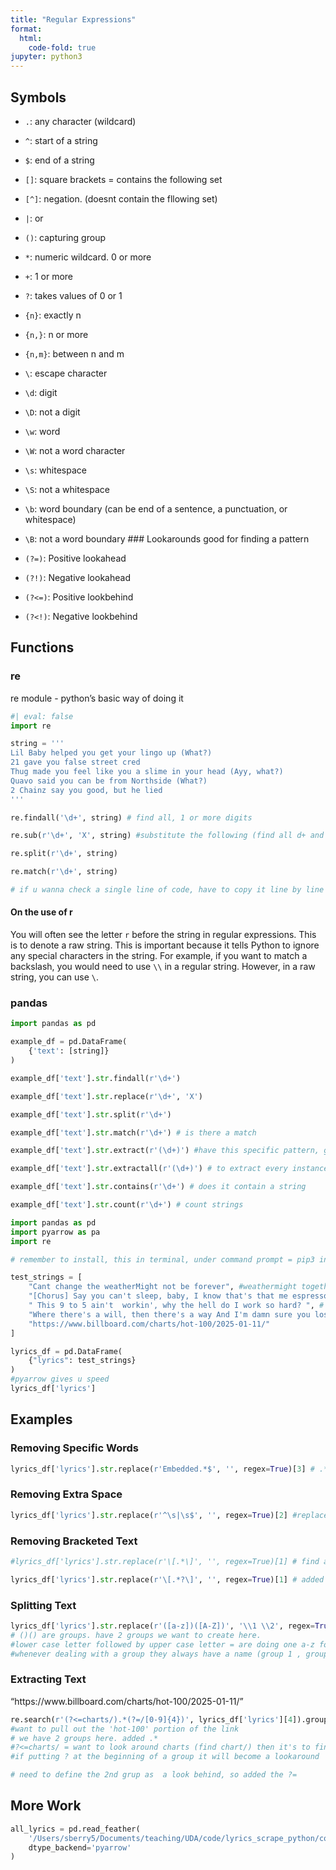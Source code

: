 ```yaml
---
title: "Regular Expressions"
format:
  html:
    code-fold: true
jupyter: python3
---
```


## Symbols

- `.`: any character (wildcard)
- `^`: start of a string
- `$`: end of a string
- `[]`: square brackets = contains the following set
- `[^]`: negation. (doesnt contain the fllowing set)
- `|`: or
- `()`: capturing group
- `*`: numeric wildcard. 0 or more
- `+`: 1 or more
- `?`: takes values of 0 or 1
- `{n}`: exactly n
- `{n,}`: n or more
- `{n,m}`: between n and m
- `\`: escape character
- `\d`: digit 
- `\D`: not a digit
- `\w`: word
- `\W`: not a word character
- `\s`: whitespace 
- `\S`: not a whitespace
- `\b`: word boundary (can be end of a sentence, a punctuation, or whitespace)
- `\B`: not a word boundary
### Lookarounds 
good for finding a pattern 

- `(?=)`: Positive lookahead
- `(?!)`: Negative lookahead
- `(?<=)`: Positive lookbehind
- `(?<!)`: Negative lookbehind


## Functions

### re
re module - python's basic way of doing it

```python
#| eval: false
import re

string = '''
Lil Baby helped you get your lingo up (What?)
21 gave you false street cred
Thug made you feel like you a slime in your head (Ayy, what?)
Quavo said you can be from Northside (What?)
2 Chainz say you good, but he lied
'''

re.findall('\d+', string) # find all, 1 or more digits

re.sub(r'\d+', 'X', string) #substitute the following (find all d+ and substitute with X)

re.split(r'\d+', string)

re.match(r'\d+', string)

# if u wanna check a single line of code, have to copy it line by line in the right hand console
```


#### On the use of r

You will often see the letter `r` before the string in regular expressions. This is to denote a raw string. This is important because it tells Python to ignore any special characters in the string. For example, if you want to match a backslash, you would need to use `\\` in a regular string. However, in a raw string, you can use `\`. 

### pandas

```python
import pandas as pd

example_df = pd.DataFrame(
    {'text': [string]}
)

example_df['text'].str.findall(r'\d+')

example_df['text'].str.replace(r'\d+', 'X')

example_df['text'].str.split(r'\d+')

example_df['text'].str.match(r'\d+') # is there a match

example_df['text'].str.extract(r'(\d+)') #have this specific pattern, get it for me

example_df['text'].str.extractall(r'(\d+)') # to extract every instance of that thing

example_df['text'].str.contains(r'\d+') # does it contain a string

example_df['text'].str.count(r'\d+') # count strings
```


```python
import pandas as pd
import pyarrow as pa
import re

# remember to install, this in terminal, under command prompt = pip3 install pyarrow
```

```python
test_strings = [
    "Cant change the weatherMight not be forever", #weathermight together will be an issue
    "[Chorus] Say you can't sleep, baby, I know that's that me espresso [verse 1]", #[chorus] we dont want it there
    " This 9 to 5 ain't  workin', why the hell do I work so hard? ", # leaidng and trailing whitespace (whitespace at the beginning and end of a string). there are also 2 spaces in there
    "Where there's a will, then there's a way And I'm damn sure you lost it Embedded lyrics here",  #'embedded lyrics here' shouldnt be there
    "https://www.billboard.com/charts/hot-100/2025-01-11/"
]
```

```python
lyrics_df = pd.DataFrame(
    {"lyrics": test_strings}
)
#pyarrow gives u speed
lyrics_df['lyrics']
```

## Examples

### Removing Specific Words

```python
lyrics_df['lyrics'].str.replace(r'Embedded.*$', '', regex=True)[3] # .*$ means find word embedded and anything that comes after it at the end of the string. replace it with nothing
```

### Removing Extra Space

```python
lyrics_df['lyrics'].str.replace(r'^\s|\s$', '', regex=True)[2] #replacement had to be "" (nothing) 
```

### Removing Bracketed Text

```python
#lyrics_df['lyrics'].str.replace(r'\[.*\]', '', regex=True)[1] # find anything within a bracket and replace everything = is wrong we dpont want it to erase everything

lyrics_df['lyrics'].str.replace(r'\[.*?\]', '', regex=True)[1] # added ? (nonnumer quantifiable, removed the brackets and left the lyrics)
```

### Splitting Text

```python
lyrics_df['lyrics'].str.replace(r'([a-z])([A-Z])', '\\1 \\2', regex=True)[0]
# ()() are groups. have 2 groups we want to create here.
#lower case letter followed by upper case letter = are doing one a-z followed by A-Z
#whenever dealing with a group they always have a name (group 1 , group 2) == \\1 \\2 this is to capture the groups. when we want to tweak something in it. could ass a hyphen betwen them or space or anything 
```

### Extracting Text
"https://www.billboard.com/charts/hot-100/2025-01-11/"

```python
re.search(r'(?<=charts/).*(?=/[0-9]{4})', lyrics_df['lyrics'][4]).group(0)
#want to pull out the 'hot-100' portion of the link
# we have 2 groups here. added .* 
#?<=charts/ = want to look around charts (find chart/) then it's to find another / with any digit between 0-1 exactly 4 times (to capture the year)
#if putting ? at the beginning of a group it will become a lookaround

# need to define the 2nd grup as  a look behind, so added the ?=
```

## More Work

```python
all_lyrics = pd.read_feather(
    '/Users/sberry5/Documents/teaching/UDA/code/lyrics_scrape_python/complete_lyrics_2025.feather', 
    dtype_backend='pyarrow'
)
```